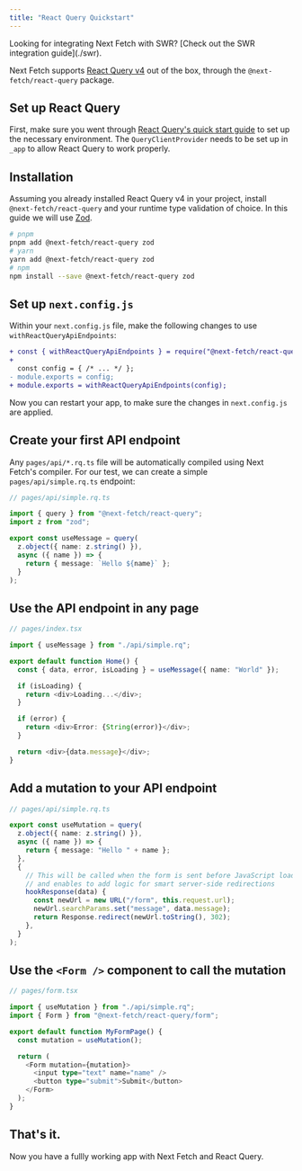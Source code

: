 ```yaml
---
title: "React Query Quickstart"
---
```



<Callout type="info">
  Looking for integrating Next Fetch with SWR? [Check out the SWR integration
  guide](./swr).
</Callout>

Next Fetch supports [React Query v4](https://tanstack.com/query/v4) out of the box, through the `@next-fetch/react-query` package.

## Set up React Query

First, make sure you went through [React Query's quick start guide](https://tanstack.com/query/v4/docs/quick-start) to set up the necessary environment. The `QueryClientProvider` needs to be set up in `_app` to allow React Query to work properly.

## Installation

Assuming you already installed React Query v4 in your project, install `@next-fetch/react-query` and your runtime type validation of choice. In this guide we will use [Zod](https://zod.dev).

```bash
# pnpm
pnpm add @next-fetch/react-query zod
# yarn
yarn add @next-fetch/react-query zod
# npm
npm install --save @next-fetch/react-query zod
```

## Set up `next.config.js`

Within your `next.config.js` file, make the following changes to use `withReactQueryApiEndpoints`:

```diff
+ const { withReactQueryApiEndpoints } = require("@next-fetch/react-query");
+
  const config = { /* ... */ };
- module.exports = config;
+ module.exports = withReactQueryApiEndpoints(config);
```

Now you can restart your app, to make sure the changes in `next.config.js` are applied.

## Create your first API endpoint

Any `pages/api/*.rq.ts` file will be automatically compiled using Next Fetch's compiler. For our test, we can create a simple `pages/api/simple.rq.ts` endpoint:

```ts
// pages/api/simple.rq.ts

import { query } from "@next-fetch/react-query";
import z from "zod";

export const useMessage = query(
  z.object({ name: z.string() }),
  async ({ name }) => {
    return { message: `Hello ${name}` };
  }
);
```

## Use the API endpoint in any page

```ts
// pages/index.tsx

import { useMessage } from "./api/simple.rq";

export default function Home() {
  const { data, error, isLoading } = useMessage({ name: "World" });

  if (isLoading) {
    return <div>Loading...</div>;
  }

  if (error) {
    return <div>Error: {String(error)}</div>;
  }

  return <div>{data.message}</div>;
}
```

## Add a mutation to your API endpoint

```ts
// pages/api/simple.rq.ts

export const useMutation = query(
  z.object({ name: z.string() }),
  async ({ name }) => {
    return { message: "Hello " + name };
  },
  {
    // This will be called when the form is sent before JavaScript loads
    // and enables to add logic for smart server-side redirections
    hookResponse(data) {
      const newUrl = new URL("/form", this.request.url);
      newUrl.searchParams.set("message", data.message);
      return Response.redirect(newUrl.toString(), 302);
    },
  }
);
```

## Use the `<Form />` component to call the mutation

```ts
// pages/form.tsx

import { useMutation } from "./api/simple.rq";
import { Form } from "@next-fetch/react-query/form";

export default function MyFormPage() {
  const mutation = useMutation();

  return (
    <Form mutation={mutation}>
      <input type="text" name="name" />
      <button type="submit">Submit</button>
    </Form>
  );
}
```

## That's it.

Now you have a fullly working app with Next Fetch and React Query.
